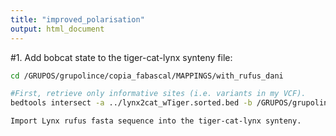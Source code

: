 ```yaml
---
title: "improved_polarisation"
output: html_document
---
```


#1. Add bobcat state to the tiger-cat-lynx synteny file:
```bash

cd /GRUPOS/grupolince/copia_fabascal/MAPPINGS/with_rufus_dani

#First, retrieve only informative sites (i.e. variants in my VCF).
bedtools intersect -a ../lynx2cat_wTiger.sorted.bed -b /GRUPOS/grupolince/lynx_genomes_5x/VCFs_Dani/nmVCFs/c_lp_sm_c_lp_do_c_ll_ki_c_ll_no_c_ll_po_nm2nm3_origcov/annotation/c_lp_sm_c_lp_do_c_ll_ki_c_ll_no_c_ll_po_nm2nm3_origcov_polarized_filteredall_varssubs_SNP.lr_ann.vcf > lynx2cat_wTiger.sorted.dani_variants.bed

Import Lynx rufus fasta sequence into the tiger-cat-lynx synteny.
```
